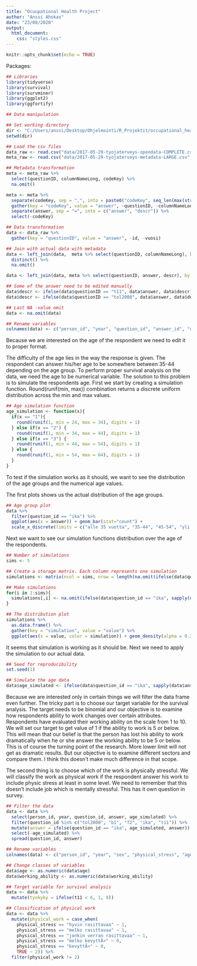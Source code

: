 ```yaml
---
title: "Ocuupational Health Project"
author: "Anssi Ahokas"
date: "23/08/2020"
output: 
  html_document:
    css: "styles.css"
---
```


```r
knitr::opts_chunk$set(echo = TRUE)
```

Packages:

```r
## Libraries
library(tidyverse)
library(survival)
library(survminer)
library(ggplot2)
library(ggfortify)
```


```r
## Data manipulation 

## Set working directory 
dir <- "C:/Users/anssi/Desktop/Ohjelmointi/R_Projektit/occupational_health"
setwd(dir)

## Load the csv files
data_raw <- read.csv("data/2017-05-29-tyojaterveys-opendata-COMPLETE.csv", sep = "")
meta_raw <- read.csv("data/2017-05-29-tyojaterveys-metadata-LARGE.csv", sep = "")

## Metadata transformation
meta <- meta_raw %>% 
  select(questionID, columnNameLong, codeKey) %>% 
  na.omit() 

meta <- meta %>% 
  separate(codeKey, sep = ",", into = paste0("codeKey", seq_len(max(str_count(meta$codeKey, ",")) + 1))) %>% 
  gather(key = "codeKey", value = "answer", -questionID, -columnNameLong) %>% 
  separate(answer, sep = "=", into = c("answer", "descr")) %>% 
  select(-codeKey)

## Data transformation
data <- data_raw %>% 
  gather(key = "questionID", value = "answer", -id, -vuosi)

## Join with actual data with metadata
data <- left_join(data,  meta %>% select(questionID, columnNameLong), by = c("questionID" = "questionID")) %>% 
  distinct() %>% 
  na.omit()

data <- left_join(data, meta %>% select(questionID, answer, descr), by = c("questionID" = "questionID", "answer" = "answer"))

## Some of the answer need to be edited manually
data$descr <- ifelse(data$questionID == "t11", data$answer, data$descr)
data$descr <- ifelse(data$questionID == "tol2008", data$answer, data$descr)

## Last NA -value omit
data <- na.omit(data)

## Rename variables
colnames(data) <- c("person_id", "year", "question_id", "answer_id", "question", "answer")
```

Because we are interested on the age of the respondent we need to edit it to proper format.

The difficulty of the age lies in the way the response is given. The respondent can answer his/her age to be somewhere between 35-44 depending on the age group.
To perform proper survival analysis on the data, we need the age to be numerical variable. The solution to this problem is to simulate the respondents age.
First we start by creating a simulation function. Round(runif(min, max)) combination returns a discrete uniform distribution across the min and max values. 

```r
## Age simulation function
age_simulation <- function(x){
  if(x == "1"){
    round(runif(1, min = 24, max = 34), digits = 1)
  } else if(x == "2") {
    round(runif(1, min = 34, max = 44), digits = 1)
  } else if(x == "3") {
    round(runif(1, min = 44, max = 54), digits = 1)
  } else {
    round(runif(1, min = 54, max = 64), digits = 1)
  }
}
```

To test if the simulation works as it should, we want to see the distribution of the age groups and the numerical age values.

The first plots shows us the actual distribution of the age groups.

```r
## Age group plot 
data %>% 
  filter(question_id == "ika") %>% 
  ggplot(aes(x = answer)) + geom_bar(stat="count") +
  scale_x_discrete(limits = c("alle 35 vuotta", "35-44", "45-54", "yli 55"))
```
Next we want to see our simulation functions distribution over the age of the respondents.

```r
## Number of simulations
sims <- 5

## Create a storage matrix. Each column represents one simulation
simulations <- matrix(ncol = sims, nrow = length(na.omit(ifelse(data$question_id == "ika", sapply(data$answer_id, age_simulation), NA))))

## Make simulations
for(i in 1:sims){
  simulations[,i] <- na.omit(ifelse(data$question_id == "ika", sapply(data$answer_id, age_simulation), NA))
}

## The distribution plot
simulations %>% 
  as.data.frame() %>% 
  gather(key = "simulation", value = "value") %>% 
  ggplot(aes(x = value, color = simulation)) + geom_density(alpha = 0.2)
```

It seems that simulation is working as it should be. Next we need to apply the simulation to our actual data.

```r
## Seed for reproducibility
set.seed(1)

## Simulate the age data
data$age_simulated <- ifelse(data$question_id == "ika", sapply(data$answer_id, age_simulation), NA)
```

Because we are interested only in certain things we will filter the data frame even further.
The tricky part is to choose our target variable for the survival analysis. The target needs to be binomial and our objective is to examine how respondents ability to work changes over certain attributes. Respondents have evaluated their working ability on the scale from 1 to 10. We will set our target to get value of 1 if the ability to work is 5 or below. This will mean that our belief is that the person has lost his ability to work dramatically when he or she answer the working ability to be 5 or below. This is of course the turning point of the research. More lower limit will not get as dramatic results. But our objective is to examine different sectors and compare them. I think this doesn't make much difference in that scope. 

The second thing is to choose which of the work is physically stressful. We will classify the work as physical work if the respondent answer his work to include physic stress at least in some level. We need to remember that this doesn't include job which is mentally stressful. This has it own question in survey.  

```r
## Filter the data
data <- data %>% 
  select(person_id, year, question_id, answer, age_simulated) %>% 
  filter(question_id %in% c("tol2008", "b1", "f2", "ika", "t11")) %>% 
  mutate(answer = ifelse(question_id == "ika", age_simulated, answer)) %>% 
  select(-age_simulated) %>% 
  spread(question_id, answer)

## Rename variables
colnames(data) <- c("person_id", "year", "sex", "physical_stress", "age", "working_ability", "sector")

## Change classes of variables
data$age <- as.numeric(data$age)
data$working_ability <- as.numeric(data$working_ability)

## Target variable for survival analysis
data <- data %>% 
  mutate(tyokyky = ifelse(t11 < 6, 1, 0))

## Classification of physical work
data <- data %>% 
  mutate(physical_work = case_when(
    physical_stress == "hyvin rasittavaa" ~ 1, 
    physical_stress == "melko rasittavaa" ~ 1, 
    physical_stress == "jonkin verran rasittavaa" ~ 1, 
    physical_stress == "melko kevyttÃ¤" ~ 0,
    physical_stress == "kevyttÃ¤" ~ 0,
    TRUE ~ 2)) %>% 
  filter(physical_work != 2)
```




